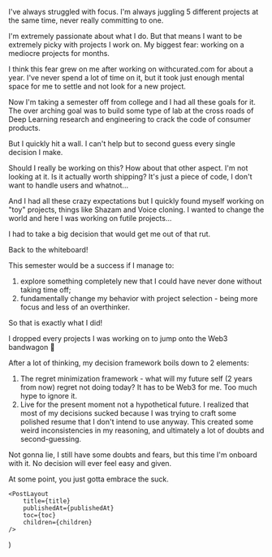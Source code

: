 

I've always struggled with focus. I'm always juggling 5 different projects at the same time, never really committing to one.

I'm extremely passionate about what I do. But that means I want to be extremely picky with projects I work on. My biggest fear: working on a mediocre projects for months.

I think this fear grew on me after working on withcurated.com for about a year. I've never spend a lot of time on it, but it took just enough mental space for me to settle and not look for a new project.

Now I'm taking a semester off from college and I had all these goals for it. The over arching goal was to build some type of lab at the cross roads of Deep Learning research and engineering to crack the code of consumer products.

But I quickly hit a wall. I can't help but to second guess every single decision I make.

Should I really be working on this? How about that other aspect. I'm not looking at it. Is it actually worth shipping? It's just a piece of code, I don't want to handle users and whatnot...

And I had all these crazy expectations but I quickly found myself working on "toy" projects, things like Shazam and Voice cloning. I wanted to change the world and here I was working on futile projects...

I had to take a big decision that would get me out of that rut.

Back to the whiteboard!

This semester would be a success if I manage to:

1. explore something completely new that I could have never done without taking time off;
2. fundamentally change my behavior with project selection - being more focus and less of an overthinker.

So that is exactly what I did!

I dropped every projects I was working on to jump onto the Web3 bandwagon 🚀

After a lot of thinking, my decision framework boils down to 2 elements:

1. The regret minimization framework - what will my future self (2 years from now) regret not doing today? It has to be Web3 for me. Too much hype to ignore it.
2. Live for the present moment not a hypothetical future. I realized that most of my decisions sucked because I was trying to craft some polished resume that I don't intend to use anyway. This created some weird inconsistencies in my reasoning, and ultimately a lot of doubts and second-guessing.

Not gonna lie, I still have some doubts and fears, but this time I'm onboard with it. No decision will ever feel easy and given.

At some point, you just gotta embrace the suck.

    <PostLayout
        title={title}
        publishedAt={publishedAt}
        toc={toc}
        children={children}
    />
)
